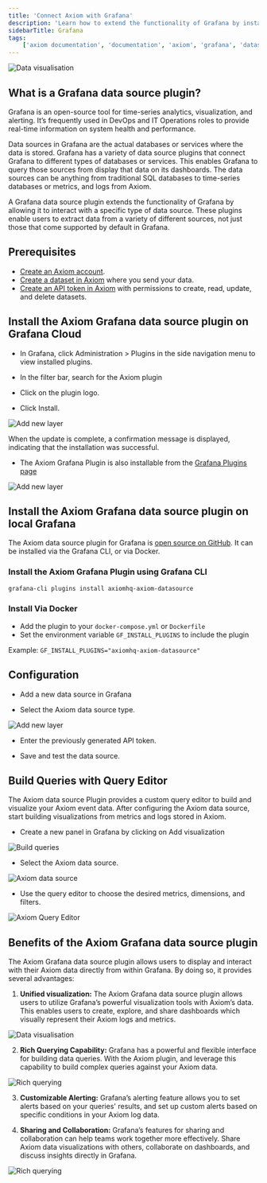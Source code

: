 ```yaml
---
title: 'Connect Axiom with Grafana'
description: 'Learn how to extend the functionality of Grafana by installing the Axiom data source plugin.'
sidebarTitle: Grafana
tags:
    ['axiom documentation', 'documentation', 'axiom', 'grafana', 'datasource plugin', 'grafana cloud', 'query editor', 'visualization', 'alerting', 'collaboration']
---
```


<Frame caption="Data visualisation">
  <img src="/doc-assets/shots/grafana-axiom-image-3.jpg" alt="Data visualisation" />
</Frame>

## What is a Grafana data source plugin? 

Grafana is an open-source tool for time-series analytics, visualization, and alerting. It’s frequently used in DevOps and IT Operations roles to provide real-time information on system health and performance.

Data sources in Grafana are the actual databases or services where the data is stored. Grafana has a variety of data source plugins that connect Grafana to different types of databases or services. This enables Grafana to query those sources from display that data on its dashboards. The data sources can be anything from traditional SQL databases to time-series databases or metrics, and logs from Axiom.

A Grafana data source plugin extends the functionality of Grafana by allowing it to interact with a specific type of data source. These plugins enable users to extract data from a variety of different sources, not just those that come supported by default in Grafana.

## Prerequisites

- [Create an Axiom account](https://app.axiom.co/).
- [Create a dataset in Axiom](/docs/reference/datasets) where you send your data.
- [Create an API token in Axiom](/docs/reference/tokens) with permissions to create, read, update, and delete datasets.

## Install the Axiom Grafana data source plugin on Grafana Cloud

- In Grafana, click Administration > Plugins in the side navigation menu to view installed plugins.

- In the filter bar, search for the Axiom plugin

- Click on the plugin logo.

- Click Install.

<Frame caption="Add new layer">
  <img src="/doc-assets/shots/6-grafana.png" alt="Add new layer" />
</Frame>

When the update is complete, a confirmation message is displayed, indicating that the installation was successful.

- The Axiom Grafana Plugin is also installable from the [Grafana Plugins page](https://grafana.com/grafana/plugins/axiomhq-axiom-datasource/)

<Frame caption="Add new layer">
  <img src="/doc-assets/shots/7-grafana.png" alt="Add new layer" />
</Frame>

## Install the Axiom Grafana data source plugin on local Grafana

The Axiom data source plugin for Grafana is [open source on GitHub](https://github.com/axiomhq/axiom-grafana). It can be installed via the Grafana CLI, or via Docker.

### Install the Axiom Grafana Plugin using Grafana CLI 

```bash
grafana-cli plugins install axiomhq-axiom-datasource
```

### Install Via Docker 

- Add the plugin to your `docker-compose.yml` or `Dockerfile`
- Set the environment variable `GF_INSTALL_PLUGINS` to include the plugin

Example: 
`GF_INSTALL_PLUGINS="axiomhq-axiom-datasource"`

## Configuration 

- Add a new data source in Grafana

- Select the Axiom data source type.

<Frame caption="Add new layer">
  <img src="/doc-assets/shots/1-grafana.png" alt="Add new layer" />
</Frame>

- Enter the previously generated API token.

- Save and test the data source.

## Build Queries with Query Editor 

The Axiom data source Plugin provides a custom query editor to build and visualize your Axiom event data. After configuring the Axiom data source, start building visualizations from metrics and logs stored in Axiom.

- Create a new panel in Grafana by clicking on Add visualization

<Frame caption="Build queries">
  <img src="/doc-assets/shots/2-grafana.png" alt="Build queries" />
</Frame>

- Select the Axiom data source.

<Frame caption="Axiom data source">
  <img src="/doc-assets/shots/3-grafana.png" alt="Axiom data source" />
</Frame>

- Use the query editor to choose the desired metrics, dimensions, and filters.

<Frame caption="Axiom Query Editor">
  <img src="/doc-assets/shots/axiom-aws-lambda-dashboard.png" alt="Axiom Query Editor" />
</Frame>

## Benefits of the Axiom Grafana data source plugin

The Axiom Grafana data source plugin allows users to display and interact with their Axiom data directly from within Grafana. By doing so, it provides several advantages:

1. **Unified visualization:** The Axiom Grafana data source plugin allows users to utilize Grafana’s powerful visualization tools with Axiom’s data. This enables users to create, explore, and share dashboards which visually represent their Axiom logs and metrics.

<Frame caption="Data visualisation">
  <img src="/doc-assets/shots/grafana-axiom-image-3.jpg" alt="Data visualisation" />
</Frame>

2. **Rich Querying Capability:** Grafana has a powerful and flexible interface for building data queries. With the Axiom plugin, and leverage this capability to build complex queries against your Axiom data.

<Frame caption="Rich querying">
  <img src="/doc-assets/shots/grafana-axiom-image-1.jpg" alt="Rich querying" />
</Frame>

3. **Customizable Alerting:** Grafana’s alerting feature allows you to set alerts based on your queries' results, and set up custom alerts based on specific conditions in your Axiom log data.

4. **Sharing and Collaboration:** Grafana’s features for sharing and collaboration can help teams work together more effectively. Share Axiom data visualizations with others, collaborate on dashboards, and discuss insights directly in Grafana.

<Frame caption="Rich querying">
  <img src="/doc-assets/shots/grafana-axiom-image-2.jpg" alt="Rich querying" />
</Frame>